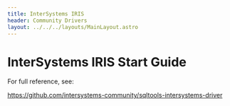 ```yaml
---
title: InterSystems IRIS
header: Community Drivers
layout: ../../../layouts/MainLayout.astro
---
```


# InterSystems IRIS Start Guide

For full reference, see:

<a target="_blank" href="https://github.com/intersystems-community/sqltools-intersystems-driver">
  https://github.com/intersystems-community/sqltools-intersystems-driver
</a>
